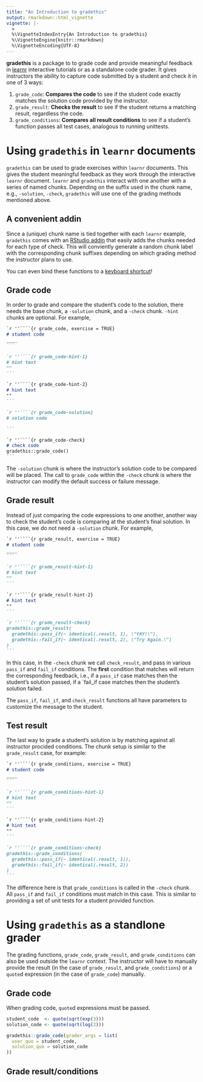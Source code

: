 ```yaml
---
title: "An Introduction to gradethis"
output: rmarkdown::html_vignette
vignette: |-
  >
  %\VignetteIndexEntry{An Introduction to gradethis}
  %\VignetteEngine{knitr::rmarkdown}
  %\VignetteEncoding{UTF-8}
---
```


**gradethis** is a package to to grade code and provide meaningful feedback in
[learnr][learnr] interactive tutorials or
as a standalone code grader.
It gives instructors the ability to capture code submitted by a student and
check it in one of 3 ways:

1. `grade_code`:
    **Compares the code** to see if the student code exactly matches the solution code provided
    by the instructor.
2.  `grade_result`:
    **Checks the result** to see if the student returns a  matching result,
    regardless the code.
3. `grade_conditions`:
    **Compares all result conditions** to see if a student's function passes all test cases,
    analogous to running unittests.

# Using `gradethis` in `learnr` documents

`gradethis` can be used to grade exercises within `learnr` documents.
This gives the student meaningful feedback as they work through the interactive `learnr` document.
`learnr` and `gradethis` interact with one another with a series of named chunks.
Depending on the suffix used in the chunk name, e.g., `-solution`, `-check`,
`gradethis` will use one of the grading methods mentioned above.

## A convenient addin

Since a (unique) chunk name is tied together with each `learnr` example,
`gradethis` comes with an [RStudio addin][addin]
that easily adds the chunks needed for each type of check.
This will conviently generate a random chunk label with the corresponding chunk suffixes
depending on which grading method the instructor plans to use.

You can even bind these functions to a [keyboard shortcut][addin-keyboard_shortcut]!

## Grade code

In order to grade and compare the student's code to the solution,
there needs the base chunk, a `-solution` chunk, and a `-check` chunk.
`-hint` chunks are optional.
For example,

````markdown
`r ''````{r grade_code, exercise = TRUE}
# student code
____
```

`r ''````{r grade_code-hint-1}
# hint text
""
```

`r ''````{r grade_code-hint-2}
# hint text
""
```

`r ''````{r grade_code-solution}
# solution code

```

`r ''````{r grade_code-check}
# check code
gradethis::grade_code()
```
````

The `-solution` chunk is where the instructor's solution code to be compared will be placed.
The call to `grade_code` within the  `-check` chunk is where the instructor can modify the default
success or failure message.


## Grade result

Instead of just comparing the code expressions to one another,
another way to check the student's code is comparing at the student's final solution.
In this case, we do not need a `-solution` chunk.
For example,


````markdown
`r ''````{r grade_result, exercise = TRUE}
# student code
____
```

`r ''````{r grade_result-hint-1}
# hint text
""
```

`r ''````{r grade_result-hint-2}
# hint text
""
```

`r ''````{r grade_result-check}
gradethis::grade_result(
  gradethis::pass_if(~ identical(.result, 1), \"YAY!\"),
  gradethis::fail_if(~ identical(.result, 2), \"Try Again.\")
)
```
````

In this case, in the `-check` chunk we call `check_result`,
and pass in various `pass_if` and `fail_if` conditions.
The **first** condition that matches will return the corresponding feedback, i.e.,
if a `pass_if` case matches then the student's solution passed,
if a `fail_if case matches then the student's solution failed.

The `pass_if`, `fail_if`, and `check_result` functions all have parameters to customize the
message to the student.

## Test result

The last way to grade a student's solution is by matching against all instructor procided conditions.
The chunk setup is similar to the `grade_result` case, for example:

````markdown
`r ''````{r grade_conditions, exercise = TRUE}
# student code
____
```

`r ''````{r grade_conditions-hint-1}
# hint text
""
```

`r ''````{r grade_conditions-hint-2}
# hint text
""
```

`r ''````{r grade_conditions-check}
gradethis::grade_conditions(
  gradethis::pass_if(~ identical(.result, 1)),
  gradethis::fail_if(~ identical(.result, 2))
)
```
````

The difference here is that `grade_conditions` is called in the `-check` chunk.
All `pass_if` and `fail_if` conditions must match in this case.
This is similar to providing a set of unit tests for a student provided function.

# Using `gradethis` as a standlone grader

The grading functions, `grade_code`, `grade_result`, and `grade_conditions` can also be used
outside the `learnr` context.
The instructor will have to manually provide the
result (in the case of `grade_result`, and `grade_conditions`) or
a `quote`d expression (in the case of `grade_code`) manually.

## Grade code

When grading code, `quote`d expressions must be passed.

```r
student_code  <- quote(sqrt(exp(3)))
solution_code <- quote(sqrt(log(2)))
```

```r
gradethis::grade_code(grader_args = list(
  user_quo = student_code,
  solution_quo = solution_code
))
```



## Grade result/conditions


[learnr]: https://rstudio.github.io/learnr
[addin]: https://rstudio.github.io/rstudioaddins/
[addin-keyboard_shortcut]: https://rstudio.github.io/rstudioaddins/#keyboard-shorcuts
